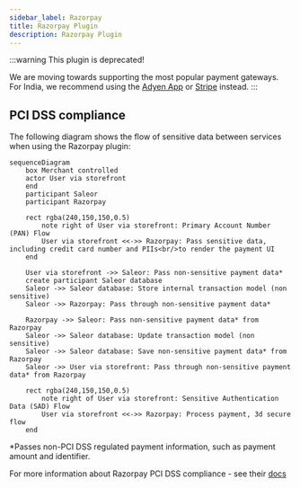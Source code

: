 ```yaml
---
sidebar_label: Razorpay
title: Razorpay Plugin
description: Razorpay Plugin
---
```


:::warning
This plugin is deprecated!

We are moving towards supporting the most popular payment gateways. For India, we recommend using the [Adyen App](developer/app-store/apps/adyen/overview.mdx) or [Stripe](developer/app-store/apps/stripe/overview.mdx) instead.
:::

## PCI DSS compliance

The following diagram shows the flow of sensitive data between services when using the Razorpay plugin:

```mermaid
sequenceDiagram
    box Merchant controlled
    actor User via storefront
    end
    participant Saleor
    participant Razorpay

    rect rgba(240,150,150,0.5)
        note right of User via storefront: Primary Account Number (PAN) Flow
        User via storefront <<->> Razorpay: Pass sensitive data, including credit card number and PIIs<br/>to render the payment UI
    end

    User via storefront ->> Saleor: Pass non-sensitive payment data*
    create participant Saleor database
    Saleor ->> Saleor database: Store internal transaction model (non sensitive)
    Saleor ->> Razorpay: Pass through non-sensitive payment data*

    Razorpay ->> Saleor: Pass non-sensitive payment data* from Razorpay
    Saleor ->> Saleor database: Update transaction model (non sensitive)
    Saleor ->> Saleor database: Save non-sensitive payment data* from Razorpay
    Saleor ->> User via storefront: Pass through non-sensitive payment data* from Razorpay

    rect rgba(240,150,150,0.5)
        note right of User via storefront: Sensitive Authentication Data (SAD) Flow
        User via storefront <<->> Razorpay: Process payment, 3d secure flow
    end
```


*Passes non-PCI DSS regulated payment information, such as payment amount and identifier.

For more information about Razorpay PCI DSS compliance - see their [docs](https://razorpay.com/docs/security/)
